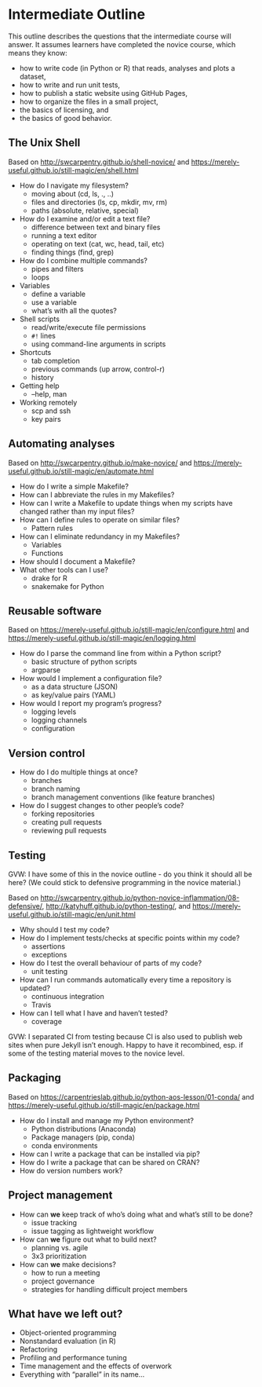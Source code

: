 # Intermediate Outline {#intermediate-outline}

This outline describes the questions that the intermediate course will answer.
It assumes learners have completed the novice course, 
which means they know:

-   how to write code (in Python or R) that reads, analyses and plots a dataset,
-   how to write and run unit tests,
-   how to publish a static website using GitHub Pages,
-   how to organize the files in a small project,
-   the basics of licensing, and
-   the basics of good behavior.

## The Unix Shell

Based on <http://swcarpentry.github.io/shell-novice/>
and <https://merely-useful.github.io/still-magic/en/shell.html>

-   How do I navigate my filesystem?
    -   moving about (cd, ls, ., ..)
    -   files and directories (ls, cp, mkdir, mv, rm)
    -   paths (absolute, relative, special) 
-   How do I examine and/or edit a text file?
    -   difference between text and binary files
    -   running a text editor
    -   operating on text (cat, wc, head, tail, etc)
    -   finding things (find, grep)
-   How do I combine multiple commands?
    -   pipes and filters
    -   loops
-   Variables
    -   define a variable
    -   use a variable
    -   what's with all the quotes?
-   Shell scripts
    -   read/write/execute file permissions
    -   `#!` lines
    -   using command-line arguments in scripts
-   Shortcuts
    -   tab completion
    -   previous commands (up arrow, control-r)
    -   history
-   Getting help
    -   --help, man
-   Working remotely
    -   scp and ssh
    -   key pairs

## Automating analyses

Based on <http://swcarpentry.github.io/make-novice/>
and <https://merely-useful.github.io/still-magic/en/automate.html>

-   How do I write a simple Makefile? 
-   How can I abbreviate the rules in my Makefiles? 
-   How can I write a Makefile to update things when my scripts have changed rather than my input files?
-   How can I define rules to operate on similar files? 
    -   Pattern rules
-   How can I eliminate redundancy in my Makefiles?
    -   Variables
    -   Functions
-   How should I document a Makefile?
-   What other tools can I use?
    -   drake for R
    -   snakemake for Python

## Reusable software

Based on <https://merely-useful.github.io/still-magic/en/configure.html>
and <https://merely-useful.github.io/still-magic/en/logging.html>

-   How do I parse the command line from within a Python script?
    -   basic structure of python scripts
    -   argparse
-   How would I implement a configuration file?
    -   as a data structure (JSON)
    -   as key/value pairs (YAML)
-   How would I report my program's progress?
    -   logging levels
    -   logging channels
    -   configuration

## Version control

-   How do I do multiple things at once?
    -   branches
    -   branch naming
    -   branch management conventions (like feature branches)
-   How do I suggest changes to other people's code?
    -   forking repositories
    -   creating pull requests
    -   reviewing pull requests

## Testing

GVW: I have some of this in the novice outline - do you think it should all be here?
(We could stick to defensive programming in the novice material.)

Based on <http://swcarpentry.github.io/python-novice-inflammation/08-defensive/>,
<http://katyhuff.github.io/python-testing/>,
and <https://merely-useful.github.io/still-magic/en/unit.html>

-   Why should I test my code?
-   How do I implement tests/checks at specific points within my code?
    -   assertions
    -   exceptions
-   How do I test the overall behaviour of parts of my code?
    -   unit testing
-   How can I run commands automatically every time a repository is updated?
    -   continuous integration
    -   Travis
-   How can I tell what I have and haven't tested?
    -   coverage

GVW: I separated CI from testing because CI is also used to publish web sites when pure Jekyll isn't enough.
Happy to have it recombined, esp. if some of the testing material moves to the novice level.

## Packaging

Based on <https://carpentrieslab.github.io/python-aos-lesson/01-conda/>
and <https://merely-useful.github.io/still-magic/en/package.html>

-   How do I install and manage my Python environment?
    -   Python distributions (Anaconda)
    -   Package managers (pip, conda)
    -   conda environments
-   How can I write a package that can be installed via pip?
-   How do I write a package that can be shared on CRAN?
-   How do version numbers work?

## Project management

-   How can **we** keep track of who's doing what and what's still to be done?
    -   issue tracking
    -   issue tagging as lightweight workflow
-   How can **we** figure out what to build next?
    -   planning vs. agile
    -   3x3 prioritization
-   How can **we** make decisions?
    -   how to run a meeting
    -   project governance
    -   strategies for handling difficult project members

## What have we left out?

-   Object-oriented programming
-   Nonstandard evaluation (in R)
-   Refactoring
-   Profiling and performance tuning
-   Time management and the effects of overwork
-   Everything with "parallel" in its name...
